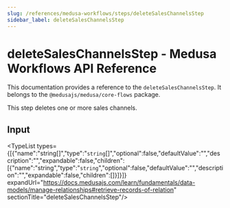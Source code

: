 ```yaml
---
slug: /references/medusa-workflows/steps/deleteSalesChannelsStep
sidebar_label: deleteSalesChannelsStep
---
```



# deleteSalesChannelsStep - Medusa Workflows API Reference

This documentation provides a reference to the `deleteSalesChannelsStep`. It belongs to the `@medusajs/medusa/core-flows` package.

This step deletes one or more sales channels.

## Input

<TypeList types={[{"name":"string[]","type":"`string`[]","optional":false,"defaultValue":"","description":"","expandable":false,"children":[{"name":"string","type":"`string`","optional":false,"defaultValue":"","description":"","expandable":false,"children":[]}]}]} expandUrl="https://docs.medusajs.com/learn/fundamentals/data-models/manage-relationships#retrieve-records-of-relation" sectionTitle="deleteSalesChannelsStep"/>
